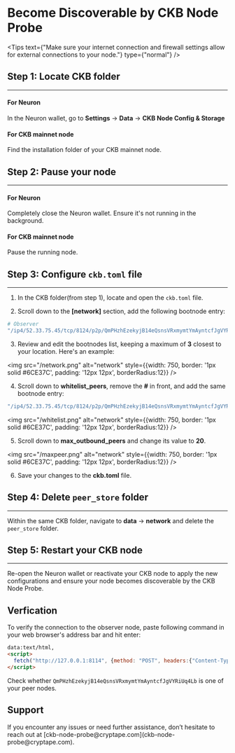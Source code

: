 <MarginContainer top={3.06} />

# Become Discoverable by CKB Node Probe
<MarginContainer top={2} />

<Tips text={"Make sure your internet connection and firewall settings allow for external connections to your node."} type={"normal"} />

<MarginContainer top={2.5} />

## Step 1: Locate CKB folder
<MarginContainer top={0.5} />

---
#### For Neuron
In the Neuron wallet, go to **Settings** -> **Data** -> **CKB Node Config & Storage**

#### For CKB mainnet node
Find the installation folder of your CKB mainnet node.


<MarginContainer top={2.5} />

## Step 2: Pause your node

<MarginContainer top={0.5} />

---
#### For Neuron
Completely close the Neuron wallet. Ensure it's not running in the background.

#### For CKB mainnet node
Pause the running node.

<MarginContainer top={2.5} />

## Step 3: Configure `ckb.toml` file

<MarginContainer top={0.5} />

---
<MarginContainer top={0.5} />

1. In the CKB folder(from step 1), locate and open the `ckb.toml` file.
<MarginContainer top={0.5} />

2. Scroll down to the **[network]** section, add the following bootnode entry:

```bash
# Observer
"/ip4/52.33.75.45/tcp/8124/p2p/QmPHzhEzekyjB14eQsnsVRxmymtYmAyntcfJgVYRiUq4Lb",
```
<MarginContainer top={0.5} />

3. Review and edit the bootnodes list, keeping a maximum of **3** closest to your location. Here's an example:

<MarginContainer top={0.5} />

<img src="/network.png" alt="network" style={{width: 750, border: '1px solid #6CE37C', padding: '12px 12px', borderRadius:12}} />

4. Scroll down to **whitelist_peers**, remove the **#** in front, and add the same bootnode entry:

```bash
"/ip4/52.33.75.45/tcp/8124/p2p/QmPHzhEzekyjB14eQsnsVRxmymtYmAyntcfJgVYRiUq4Lb"
```
<img src="/whitelist.png" alt="network" style={{width: 750, border: '1px solid #6CE37C', padding: '12px 12px', borderRadius:12}} />


5. Scroll down to **max_outbound_peers** and change its value to **20**.

<img src="/maxpeer.png" alt="network" style={{width: 750, border: '1px solid #6CE37C', padding: '12px 12px', borderRadius:12}} />

6. Save your changes to the **ckb.toml** file.

<MarginContainer top={2.5} />

## Step 4: Delete `peer_store` folder

<MarginContainer top={0.5} />

---
Within the same CKB folder, navigate to **data** -> **network** and delete the `peer_store` folder.

<MarginContainer top={2.5} />

## Step 5: Restart your CKB node

<MarginContainer top={0.5} />

---
Re-open the Neuron wallet or reactivate your CKB node to apply the new configurations and ensure your node becomes discoverable by the CKB Node Probe.

<MarginContainer top={2} />

<TipsArea type="note" text="If you're on a VPN, your node will show up on the map where your VPN is, not your actual location." />


<MarginContainer top={4} />



## Verfication

<MarginContainer top={0.5} />

To verify the connection to the observer node, paste following command in your web browser's address bar and hit enter:
```html
data:text/html,
<script>
  fetch("http://127.0.0.1:8114", {method: "POST", headers:{"Content-Type": "application/json"}, body: '{"id":0,"jsonrpc":"2.0","method":"get_peers","params":[]}'}).then(response => response.json()).then(response => document.write(JSON.stringify(response)));
</script>
```
<MarginContainer top={1.5} />

Check whether `QmPHzhEzekyjB14eQsnsVRxmymtYmAyntcfJgVYRiUq4Lb` is one of your peer nodes.

<MarginContainer top={2.5} />

## Support

<MarginContainer top={0.5} />
If you encounter any issues or need further assistance, don’t hesitate to reach out at [ckb-node-probe@cryptape.com](ckb-node-probe@cryptape.com).

<MarginContainer bottom={3} />
